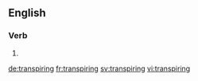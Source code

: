 ==English==

===Verb===
{{head|en}}

# {{present participle of|transpire|lang=en}}

[[de:transpiring]]
[[fr:transpiring]]
[[sv:transpiring]]
[[vi:transpiring]]